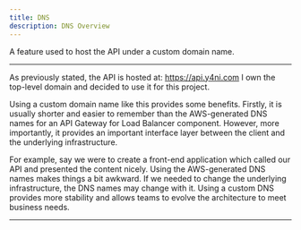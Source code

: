 ```yaml
---
title: DNS
description: DNS Overview
---
```



<Card title="Custom Domain Name" icon="star">
  A feature used to host the API under a custom domain name.
</Card>

---

As previously stated, the API is hosted at: https://api.y4ni.com
I own the top-level domain and decided to use it for this project.

Using a custom domain name like this provides some benefits. Firstly,
it is usually shorter and easier to remember than the AWS-generated
DNS names for an API Gateway for Load Balancer component. However,
more importantly, it provides an important interface layer between
the client and the underlying infrastructure.

For example, say we were to create a front-end application which
called our API and presented the content nicely. Using the AWS-generated
DNS names makes things a bit awkward. If we needed to change the underlying
infrastructure, the DNS names may change with it. Using a custom DNS
provides more stability and allows teams to evolve the architecture
to meet business needs.

---
